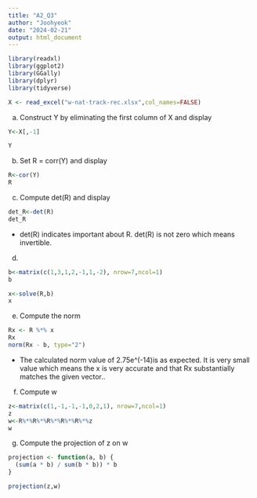 ---
title: "A2_Q3"
author: "Joohyeok"
date: "2024-02-21"
output: html_document
---

```{r setup, include=TRUE}
library(readxl) 
library(ggplot2)
library(GGally)
library(dplyr)
library(tidyverse)

X <- read_excel("w-nat-track-rec.xlsx",col_names=FALSE)

```

a) Construct Y by eliminating the first column of X and display
```{r}

Y<-X[,-1]

Y

```

b) Set R = corr(Y) and display
```{r}
R<-cor(Y)
R

```

c) Compute det(R) and display
```{r}
det_R<-det(R)
det_R

```
- det(R) indicates important about R. det(R) is not zero which means invertible.

d)
```{r}
b<-matrix(c(1,3,1,2,-1,1,-2), nrow=7,ncol=1)
b

x<-solve(R,b)
x

```

e) Compute the norm
```{r}
Rx <- R %*% x
Rx
norm(Rx - b, type="2") 

```
- The calculated norm value of 2.75e^(-14)is as expected. It is very small value which means the x is very accurate and that Rx substantially matches the given vector..

f) Compute w
```{r}
z<-matrix(c(1,-1,-1,-1,0,2,1), nrow=7,ncol=1)
z
w<-R%*%R%*%R%*%R%*%R%*%z
w

```

g) Compute the projection of z on w
```{r}
projection <- function(a, b) {
  (sum(a * b) / sum(b * b)) * b
}

projection(z,w)


```
